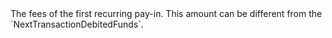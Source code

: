   

  
<ResponseField name="FirstTransactionFees" type="object" default="">    
The fees of the first recurring pay-in.  
This amount can be different from the `NextTransactionDebitedFunds`.   

<Expandable title="properties"><CurrencyResponse />  
<AmountResponse />  
  

</Expandable> 
</ResponseField>
